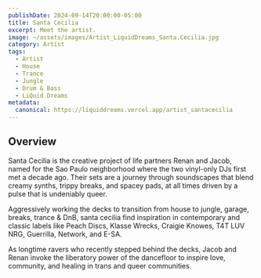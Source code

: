 ```yaml
---
publishDate: 2024-09-14T20:00:00-05:00
title: Santa Cecilia
excerpt: Meet the artist.
image: ~/assets/images/Artist_LiquidDreams_Santa.Cecilia.jpg
category: Artist
tags:
  - Artist
  - House
  - Trance
  - Jungle
  - Drum & Bass
  - LiQuid Dreams
metadata:
  canonical: https://liquiddreams.vercel.app/artist_santacecilia
---
```


## Overview

Santa Cecilia is the creative project of life partners Renan and Jacob, named for the Sao Paulo neighborhood where the two vinyl-only DJs first met a decade ago. Their sets are a journey through soundscapes that blend creamy synths, trippy breaks, and spacey pads, at all times driven by a pulse that is undeniably queer. 

Aggressively working the decks to transition from house to jungle, garage, breaks, trance & DnB, santa cecilia find inspiration in contemporary and classic labels like Peach Discs, Klasse Wrecks, Craigie Knowes, T4T LUV NRG, Guerrilla, Network, and E-SA.

As longtime ravers who recently stepped behind the decks, Jacob and Renan invoke the liberatory power of the dancefloor to inspire love, community, and healing in trans and queer communities.
